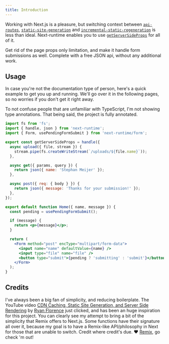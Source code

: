 ```yaml
---
title: Introduction
---
```


Working with Next.js is a pleasure, but switching context between [`api-routes`](https://nextjs.org/docs/api-routes/introduction), [`static-site-generation`](https://nextjs.org/docs/basic-features/data-fetching#getstaticprops-static-generation) and [`incremental-static-regeneration`](https://nextjs.org/docs/basic-features/data-fetching#incremental-static-regeneration) is less than ideal. Next-runtime enables you to use [`getServerSideProps`](https://nextjs.org/docs/basic-features/data-fetching#getserversideprops-server-side-rendering) for all of it.

Get rid of the page props only limitation, and make it handle form submissions as well. Complete with a free JSON api, without any additional work.

## Usage

In case you're not the documentation type of person, here's a quick example to get you up and running. We'll go over it in the following pages, so no worries if you don't get it right away.

To not confuse people that are unfamiliar with TypeScript, I'm not showing type annotations. That being said, the project is fully annotated.

```jsx
import fs from 'fs';
import { handle, json } from 'next-runtime';
import { Form, usePendingFormSubmit } from 'next-runtime/form';

export const getServerSideProps = handle({
  async upload({ file, stream }) {
    stream.pipe(fs.createWriteStream(`/uploads/${file.name}`));
  },

  async get({ params, query }) {
    return json({ name: 'Stephan Meijer' });
  },

  async post({ req: { body } }) {
    return json({ message: 'Thanks for your submission!' });
  },
});

export default function Home({ name, message }) {
  const pending = usePendingFormSubmit();

  if (message) {
    return <p>{message}</p>;
  }

  return (
    <Form method="post" encType="multipart/form-data">
      <input name="name" defaultValue={name} />
      <input type="file" name="file" />
      <button type="submit">{pending ? 'submitting' : 'submit'}</button>
    </Form>
  );
}
```

## Credits

I've always been a big fan of simplicity, and reducing boilerplate. The YouTube video [CDN Caching, Static Site Generation, and Server Side Rendering](https://www.youtube.com/watch?v=bfLFHp7Sbkg) by [Ryan Florence](https://twitter.com/ryanflorence?lang=en) just clicked, and has been an huge inspiration for this project. You can clearly see my attempt to bring a bit of the simplicity that Remix offers to Next.js. Some functions have their signature all over it, because my goal is to have a Remix-like API/philosophy in Next for those that are unable to switch. Credit where credit's due. <span class="text-red-600">❤</span>️ [Remix](https://remix.run), go check 'm out!
